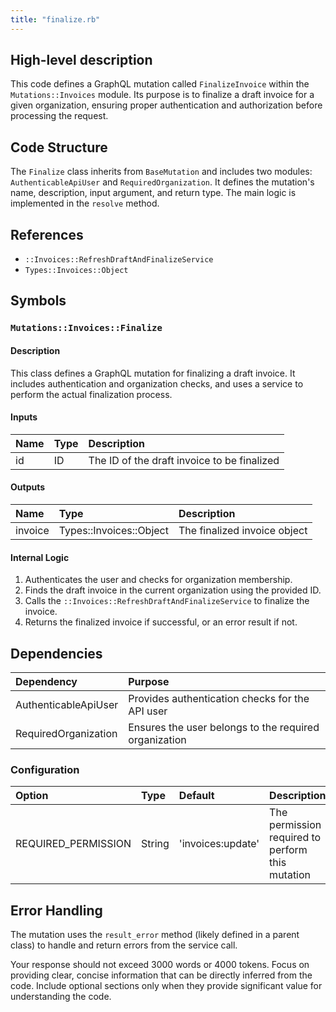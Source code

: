 ```yaml
---
title: "finalize.rb"
---
```


## High-level description
This code defines a GraphQL mutation called `FinalizeInvoice` within the `Mutations::Invoices` module. Its purpose is to finalize a draft invoice for a given organization, ensuring proper authentication and authorization before processing the request.

## Code Structure
The `Finalize` class inherits from `BaseMutation` and includes two modules: `AuthenticableApiUser` and `RequiredOrganization`. It defines the mutation's name, description, input argument, and return type. The main logic is implemented in the `resolve` method.

## References
- `::Invoices::RefreshDraftAndFinalizeService`
- `Types::Invoices::Object`

## Symbols

### `Mutations::Invoices::Finalize`
#### Description
This class defines a GraphQL mutation for finalizing a draft invoice. It includes authentication and organization checks, and uses a service to perform the actual finalization process.

#### Inputs
| Name | Type | Description |
|:-----|:-----|:------------|
| id | ID | The ID of the draft invoice to be finalized |

#### Outputs
| Name | Type | Description |
|:-----|:-----|:------------|
| invoice | Types::Invoices::Object | The finalized invoice object |

#### Internal Logic
1. Authenticates the user and checks for organization membership.
2. Finds the draft invoice in the current organization using the provided ID.
3. Calls the `::Invoices::RefreshDraftAndFinalizeService` to finalize the invoice.
4. Returns the finalized invoice if successful, or an error result if not.

## Dependencies
| Dependency | Purpose |
|:-----------|:--------|
| AuthenticableApiUser | Provides authentication checks for the API user |
| RequiredOrganization | Ensures the user belongs to the required organization |

### Configuration
| Option | Type | Default | Description |
|:-------|:-----|:--------|:------------|
| REQUIRED_PERMISSION | String | 'invoices:update' | The permission required to perform this mutation |

## Error Handling
The mutation uses the `result_error` method (likely defined in a parent class) to handle and return errors from the service call.

Your response should not exceed 3000 words or 4000 tokens. Focus on providing clear, concise information that can be directly inferred from the code. Include optional sections only when they provide significant value for understanding the code.